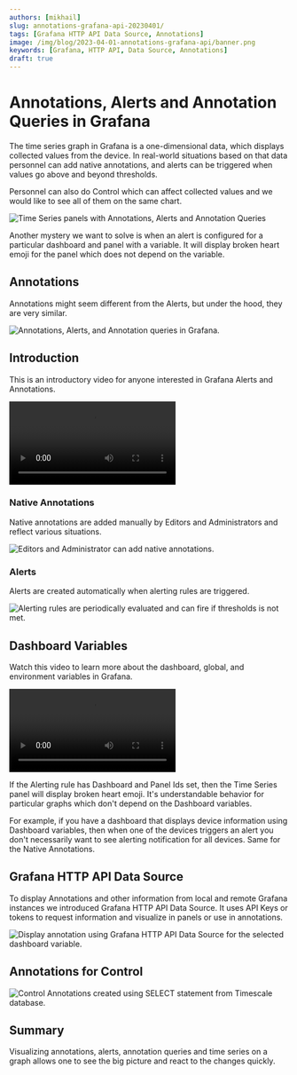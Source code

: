 ```yaml
---
authors: [mikhail]
slug: annotations-grafana-api-20230401/
tags: [Grafana HTTP API Data Source, Annotations]
image: /img/blog/2023-04-01-annotations-grafana-api/banner.png
keywords: [Grafana, HTTP API, Data Source, Annotations]
draft: true
---
```



# Annotations, Alerts and Annotation Queries in Grafana

The time series graph in Grafana is a one-dimensional data, which displays collected values from the device. In real-world situations based on that data personnel can add native annotations, and alerts can be triggered when values go above and beyond thresholds.

Personnel can also do Control which can affect collected values and we would like to see all of them on the same chart.

<Image
  title="Time Series panels with Annotations, Alerts and Annotation Queries"
  src="/img/blog/2023-04-01-annotations-grafana-api/panel.png"
  lazy={false}
/>

Another mystery we want to solve is when an alert is configured for a particular dashboard and panel with a variable. It will display broken heart emoji for the panel which does not depend on the variable.

## Annotations

Annotations might seem different from the Alerts, but under the hood, they are very similar.

<Image
  title="Annotations, Alerts, and Annotation queries in Grafana."
  src="/img/plugins/grafana/annotations.png"
/>

## Introduction

This is an introductory video for anyone interested in Grafana Alerts and Annotations.

<Video
  src="https://www.youtube.com/embed/4asWJ_Dhcmw"
  title="Annotations, Alerts, and Annotation queries in Grafana explained."
/>

### Native Annotations

Native annotations are added manually by Editors and Administrators and reflect various situations.

<Image
  title="Editors and Administrator can add native annotations."
  src="/img/blog/2023-04-01-annotations-grafana-api/native.png"
/>

### Alerts

Alerts are created automatically when alerting rules are triggered.

<Image
  title="Alerting rules are periodically evaluated and can fire if thresholds is not met."
  src="/img/blog/2023-04-01-annotations-grafana-api/alerting.png"
/>

## Dashboard Variables

Watch this video to learn more about the dashboard, global, and environment variables in Grafana.

<Video
  src="https://www.youtube.com/embed/sczRq2lI3e4"
  title="Dashboard, Global and Environment variables."
/>

If the Alerting rule has Dashboard and Panel Ids set, then the Time Series panel will display broken heart emoji. It's understandable behavior for particular graphs which don't depend on the Dashboard variables.

For example, if you have a dashboard that displays device information using Dashboard variables, then when one of the devices triggers an alert you don't necessarily want to see alerting notification for all devices. Same for the Native Annotations.

## Grafana HTTP API Data Source

To display Annotations and other information from local and remote Grafana instances we introduced Grafana HTTP API Data Source. It uses API Keys or tokens to request information and visualize in panels or use in annotations.

<Image
  title="Display annotation using Grafana HTTP API Data Source for the selected dashboard variable."
  src="/img/blog/2023-04-01-annotations-grafana-api/annotations.png"
/>

## Annotations for Control

<Image
  title="Control Annotations created using SELECT statement from Timescale database."
  src="/img/blog/2023-04-01-annotations-grafana-api/control.png"
/>

## Summary

Visualizing annotations, alerts, annotation queries and time series on a graph allows one to see the big picture and react to the changes quickly.
